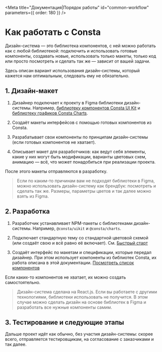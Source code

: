 
<Meta title="Документация|Порядок работы" id="common-workflow" parameters={{ order: 180 }} />

# Как работать с Consta

Дизайн-система — это библиотека компонентов, с ней можно работать
как с любой библиотекой: подключить и использовать готовые компоненты,
создавать новые, использовать только макеты, только код или просто
посмотреть и сделать так же&nbsp;— зависит от вашей задачи.

Здесь описан вариант использования дизайн-системы, который кажется
нам оптимальным, следовать ему не обязательно.

## 1. Дизайн-макет

1. Дизайнер подключает к проекту в Figma библиотеки дизайн-системы. Например, [библиотеку компонентов Consta UI Kit](https://www.figma.com/community/file/853774806786762374) и [библиотеку графиков Consta Charts](https://www.figma.com/community/file/982611119114314434).

2. Создаёт макеты интерфейсов с помощью готовых компонентов из Consta.

3. Разрабатывает свои компоненты по принципам дизайн-системы (если готовых компонентов не хватает).

4. Описывает макет для разработчиков: как ведут себя элементы,
   какие у них могут быть модификации, варианты цветовых схем, анимацию —
   всё, что может понадобиться при реализации проекта.

После этого макеты отправляются в разработку.

> Если по каким-то причинам вам не подходят библиотеки в Figma,
> можно использовать дизайн-систему как брендбук: посмотреть и сделать так же.
> Размеры, параметры цветов и так далее можно взять из Figma.

## 2. Разработка

1. Разработчик устанавливает NPM-пакеты с библиотеками дизайн-системы. Например, `@consta/uikit` и `@consta/charts`.

2. Подключает стандартную тему со стандартной цветовой схемой (или создаёт свою
   и всё равно её включает). См. [Быстрый старт](/?path=/docs/common-start--page)

3. Создаёт интерфейс по макетам и спецификации, которые передал дизайнер.
   При этом использует компоненты из библиотек Consta, их работа описана в этой
   документации. [Посмотреть список компонентов](?path=/docs/common-preview--page)

Если каких-то компонентов не хватает, их можно создать самостоятельно.

> Дизайн-система сделана на React.js. Если вы работаете с другими технологиями,
> библиотеки использовать не получится. В этом случае
> можно сделать дизайн на основе библиотек в Figma и разработать
> все нужные компоненты самим.

## 3. Тестирование и следующие этапы

Дальше проект идёт как обычно, без участия дизайн-системы:
скорее всего, отправляется тестировщикам,
на согласование с заказчиками и так далее.
